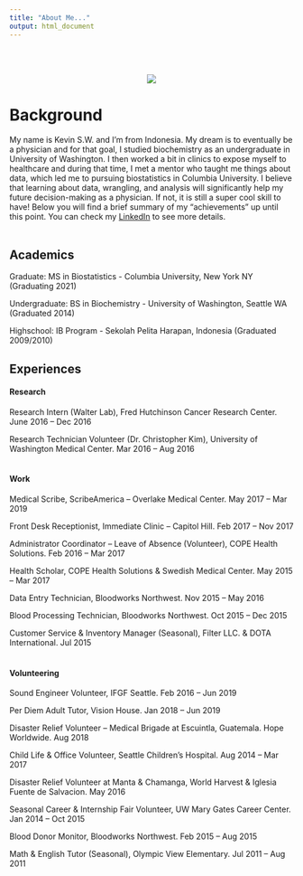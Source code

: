 ```yaml
---
title: "About Me..."
output: html_document
---
```


<br></br>

<center><a href=""><img src=https://media.giphy.com/media/11sBLVxNs7v6WA/giphy.gif></a></center>

# Background{.tabset .tabset-fade}

My name is Kevin S.W. and I'm from Indonesia. My dream is to eventually be a physician and for that goal, I studied biochemistry as an undergraduate in University of Washington. I then worked a bit in clinics to expose myself to healthcare and during that time, I met a mentor who taught me things about data, which led me to pursuing biostatistics in Columbia University. I believe that learning about data, wrangling, and analysis will significantly help my future decision-making as a physician. If not, it is still a super cool skill to have! Below you will find a brief summary of my "achievements" up until this point. You can check my [LinkedIn](https://www.linkedin.com/in/kwongso/) to see more details.
<br></br>

## Academics 

Graduate: MS in Biostatistics - Columbia University, New York NY  (Graduating 2021)

Undergraduate: BS in Biochemistry - University of Washington, Seattle WA  (Graduated 2014)

Highschool: IB Program - Sekolah Pelita Harapan, Indonesia (Graduated 2009/2010)

## Experiences

#### Research												
Research Intern (Walter Lab), Fred Hutchinson Cancer Research Center. June 2016 – Dec 2016

Research Technician Volunteer (Dr. Christopher Kim), University of Washington Medical Center. Mar 2016 – Aug 2016
<br></br>

#### Work													
Medical Scribe, ScribeAmerica – Overlake Medical Center. May 2017 – Mar 2019

Front Desk Receptionist, Immediate Clinic – Capitol Hill. Feb 2017 – Nov 2017

Administrator Coordinator – Leave of Absence (Volunteer), COPE Health Solutions. Feb 2016 – Mar 2017

Health Scholar, COPE Health Solutions & Swedish Medical Center. May 2015 – Mar 2017

Data Entry Technician, Bloodworks Northwest. Nov 2015 – May 2016

Blood Processing Technician, Bloodworks Northwest. Oct 2015 – Dec 2015

Customer Service & Inventory Manager (Seasonal), Filter LLC. & DOTA International. Jul 2015
<br></br>

#### Volunteering												
Sound Engineer Volunteer, IFGF Seattle. Feb 2016 – Jun 2019

Per Diem Adult Tutor, Vision House. Jan 2018 – Jun 2019

Disaster Relief Volunteer – Medical Brigade at Escuintla, Guatemala. Hope Worldwide. Aug 2018

Child Life & Office Volunteer, Seattle Children’s Hospital. Aug 2014 – Mar 2017  

Disaster Relief Volunteer at Manta & Chamanga, World Harvest & Iglesia Fuente de Salvacion. May 2016  

Seasonal Career & Internship Fair Volunteer, UW Mary Gates Career Center. Jan 2014 – Oct 2015  

Blood Donor Monitor, Bloodworks Northwest. Feb 2015 – Aug 2015  

Math & English Tutor (Seasonal), Olympic View Elementary. Jul 2011 – Aug 2011  

#